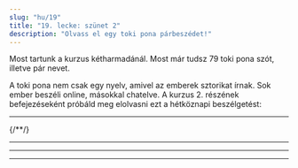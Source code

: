 ```yaml
---
slug: "hu/19"
title: "19. lecke: szünet 2"
description: "Olvass el egy toki pona párbeszédet!"
---
```



Most tartunk a kurzus kétharmadánál. Most már tudsz 79 toki pona szót, illetve pár nevet.

A toki pona nem csak egy nyelv, amivel az emberek sztorikat írnak. Sok ember beszéli online, másokkal chatelve. A kurzus 2. részének befejezéseként próbáld meg elolvasni ezt a hétköznapi beszélgetést:

<Tabbed id="1">
  <Message right sl="toki" m="helló" />
  <Message left sl="toki a!" m="szia!" />
  <Message right sl="sina pilin ala pilin pona?" m="jól érzed magad?" />
  <Message left sl="pilin ala" m="nem :(" />
  <Message right sl="tan seme?" m="miért?" />
  <Message left sl="mi o pali suli a" m="sokat kell dolgoznom!" />
  <Message left sl="wawa mi li lili" m="alig van energiám..." />
  <hr />
  <Message right sl="mi ken ala ken pana e pona?" m="segíthetek?" />
  <Message left sl="ken a!" m="igen, tudnál!" />
  <Message left sl="o toki tawa mi" m="beszélj hozzám!" />
  <Message right sl="pona" m="oké!" />
  <Message right sl="sina o pali seme?" m="milyen munkát kéne csinálnod?" />
{/*<Message left sl="len mi mute li jaki" m="sok ruhám koszos" />*/}
  <Message left sl="ijo mute li lon supa mi" m="sok dolog van az asztalomon" />
  <Message left sl="poki lete mi li jo e ala" m="nincs semmi a hűtőmben" />
  <Message left sl="ilo seli mi li pakala" m="a hősugárzóm elromlott" />
  <Message right sl="a, sona!" m="ah, értem!" />
  <hr />
  <Message right sl="o lukin e supa sina lon open" m="nézz az asztalodra, először is" />
  <Message right sl="seme o weka tan supa?" m="mit kéne eltenni az asztalról?" />
  <Message right sl="seme o awen?" m="mi maradjon?" />
  <Message left sl="pona" m="oké." />
  <Message left sl="mi lukin e ijo mute" m="sok dolgot látok" />
  <Message left sl="mi pana e ona tawa poki pona" m="elrakom őket a megfelelő fiókokba" />
  <Message left sl="supa li kama pona tawa lukin" m="az asztalra most már jó ránézni" />
  <Message right sl="pona a!" m="szuper!" />
  <hr />
  <Message right sl="sina jo ala e moku anu seme?" m="nincs kajád, ugye?" />
  <Message left sl="jo ala" m="nincs :(" />
  <Message right sl="sina jo ala jo e mani?" m="van pénzed?" />
  <Message left sl="jo" m="van" />
  <Message right sl="pona" m="szuper!" />
  <Message right sl="o tawa esun" m="menj el a boltba" />
  <Message left sl="mi tawa" m="megyek" />
  <hr />
  <Message left sl="mi kama jo e moku" m="szereztem kaját" />
  <Message right sl="wawa" m="szuper!" />
  <Message left sl="tomo mi li awen lete a" m="ah, a szobám még mindig hideg" />
  <Message right sl="sina ken ala ken pona e ilo?" m="meg tudod javítani a hősugárzót?" />
  <Message left sl="ken ala" m="nem!" />
  <Message right sl="ike a" m="oh ne!" />
  <Message right sl="o lon supa lape" m="feküdj az ágyadra" />
  <Message right sl="o kepeken len" m="használd a takarót" />
  <Message left sl="a pona" m="ah, jó ötlet" />
  <Message left sl="pona o tawa sina" m="köszönöm" />
</Tabbed>

